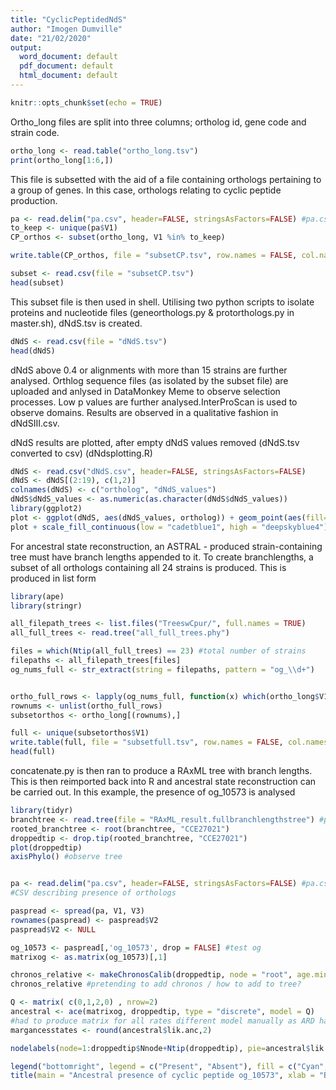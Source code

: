 ---
title: "CyclicPeptidedNdS"
author: "Imogen Dumville"
date: "21/02/2020"
output:
  word_document: default
  pdf_document: default
  html_document: default
---

```{r setup, include=FALSE}
knitr::opts_chunk$set(echo = TRUE)
```


Ortho_long files are split into three columns; ortholog id, gene code and strain code.
```{r orth_long, echo = FALSE}
ortho_long <- read.table("ortho_long.tsv")
print(ortho_long[1:6,])
```

This file is subsetted with the aid of a file containing orthologs pertaining to a group of genes. In this case, orthologs relating to cyclic peptide production.

```{r subsetting}
pa <- read.delim("pa.csv", header=FALSE, stringsAsFactors=FALSE) #pa.csv
to_keep <- unique(pa$V1)
CP_orthos <- subset(ortho_long, V1 %in% to_keep)

write.table(CP_orthos, file = "subsetCP.tsv", row.names = FALSE, col.names = FALSE, quote = FALSE)
```
```{r head subset, echo = FALSE}
subset <- read.csv(file = "subsetCP.tsv")
head(subset)
```

This subset file is then used in shell. Utilising two python scripts to isolate proteins and nucleotide files (geneorthologs.py & protorthologs.py in master.sh), dNdS.tsv is created.
```{r dNdS}
dNdS <- read.csv(file = "dNdS.tsv")
head(dNdS)
```

dNdS above 0.4 or alignments with more than 15 strains are further analysed. Orthlog sequence files (as isolated by the subset file) are uploaded and anlysed in DataMonkey Meme to observe selection processes. Low p values are further analysed.InterProScan is used to observe domains.
Results are observed in a qualitative fashion in dNdSIII.csv.


dNdS results are plotted, after empty dNdS values removed (dNdS.tsv converted to csv) (dNdsplotting.R)
```{r dNdS plot, warning=FALSE}
dNdS <- read.csv("dNdS.csv", header=FALSE, stringsAsFactors=FALSE)
dNdS <- dNdS[(2:19), c(1,2)]
colnames(dNdS) <- c("ortholog", "dNdS_values")
dNdS$dNdS_values <- as.numeric(as.character(dNdS$dNdS_values))
library(ggplot2)
plot <- ggplot(dNdS, aes(dNdS_values, ortholog)) + geom_point(aes(fill=dNdS_values), colour="black", pch=21)
plot + scale_fill_continuous(low = "cadetblue1", high = "deepskyblue4")
```

For ancestral state reconstruction, an ASTRAL - produced strain-containing tree must have branch lengths appended to it.
To create branchlengths, a subset of all orthologs containing all 24 strains is produced. This is produced in list form
```{r subsetall}
library(ape)
library(stringr)

all_filepath_trees <- list.files("TreeswCpur/", full.names = TRUE)
all_full_trees <- read.tree("all_full_trees.phy") 

files = which(Ntip(all_full_trees) == 23) #total number of strains
filepaths <- all_filepath_trees[files]
og_nums_full <- str_extract(string = filepaths, pattern = "og_\\d+")


ortho_full_rows <- lapply(og_nums_full, function(x) which(ortho_long$V1 == (x)))
rownums <- unlist(ortho_full_rows)
subsetorthos <- ortho_long[(rownums),]

full <- unique(subsetorthos$V1)
write.table(full, file = "subsetfull.tsv", row.names = FALSE, col.names = FALSE, quote = FALSE)
head(full)
```

concatenate.py is then ran to produce a RAxML tree with branch lengths. This is then reimported back into R and ancestral state reconstruction can be carried out.
In this example, the presence of og_10573 is analysed
```{R ace}
library(tidyr)
branchtree <- read.tree(file = "RAxML_result.fullbranchlengthstree") #produced by concatenate.py
rooted_branchtree <- root(branchtree, "CCE27021")
droppedtip <- drop.tip(rooted_branchtree, "CCE27021")
plot(droppedtip)
axisPhylo() #observe tree


pa <- read.delim("pa.csv", header=FALSE, stringsAsFactors=FALSE) #pa.csv
#CSV describing presence of orthologs

paspread <- spread(pa, V1, V3)
rownames(paspread) <- paspread$V2
paspread$V2 <- NULL

og_10573 <- paspread[,'og_10573', drop = FALSE] #test og
matrixog <- as.matrix(og_10573)[,1]

chronos_relative <- makeChronosCalib(droppedtip, node = "root", age.min = 1, age.max = 1, interactive = FALSE, soft.bounds = FALSE) 
chronos_relative #pretending to add chronos / how to add to tree?

Q <- matrix( c(0,1,2,0) , nrow=2)
ancestral <- ace(matrixog, droppedtip, type = "discrete", model = Q)
#had to produce matrix for all rates different model manually as ARD had errors
margancesstates <- round(ancestral$lik.anc,2)

nodelabels(node=1:droppedtip$Nnode+Ntip(droppedtip), pie=ancestral$lik.anc,cex=0.5)

legend("bottomright", legend = c("Present", "Absent"), fill = c("Cyan", "Red"), cex = 0.75)
title(main = "Ancestral presence of cyclic peptide og_10573", xlab = "Branchlength")
```



